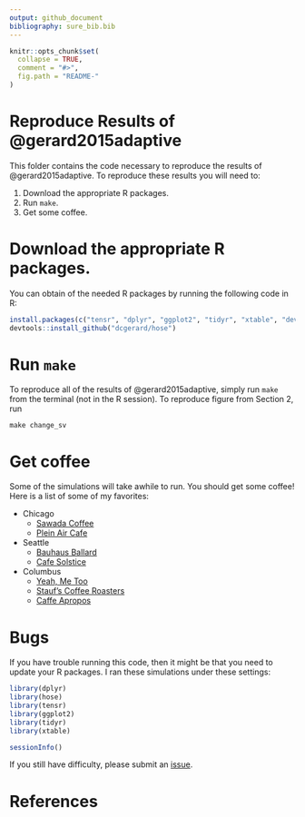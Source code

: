 ```yaml
---
output: github_document
bibliography: sure_bib.bib
---
```


<!-- README.md is generated from README.Rmd. Please edit that file -->

```r
knitr::opts_chunk$set(
  collapse = TRUE,
  comment = "#>",
  fig.path = "README-"
)
```

# Reproduce Results of @gerard2015adaptive
This folder contains the code necessary to reproduce the results of @gerard2015adaptive. To reproduce these results you will need to:

1. Download the appropriate R packages.
2. Run `make`.
3. Get some coffee.

# Download the appropriate R packages.
You can obtain of the needed R packages by running the following code in R:
```r
install.packages(c("tensr", "dplyr", "ggplot2", "tidyr", "xtable", "devtools"))
devtools::install_github("dcgerard/hose")
```

# Run `make`
To reproduce all of the results of @gerard2015adaptive, simply run `make` from the terminal (not in the R session). To reproduce figure from Section 2, run
``` shell
make change_sv
```

# Get coffee
Some of the simulations will take awhile to run. You should get some coffee! Here is a list of some of my favorites:

* Chicago
    - [Sawada Coffee](https://www.yelp.com/biz/sawada-coffee-chicago)
    - [Plein Air Cafe](https://www.yelp.com/biz/plein-air-cafe-and-eatery-chicago-2)
* Seattle
    - [Bauhaus Ballard](https://www.yelp.com/biz/bauhaus-ballard-seattle)
    - [Cafe Solstice](https://www.yelp.com/biz/cafe-solstice-seattle)
* Columbus
    - [Yeah, Me Too](https://www.yelp.com/biz/yeah-me-too-columbus)
    - [Stauf's Coffee Roasters](https://www.yelp.com/biz/staufs-coffee-roasters-columbus-2)
    - [Caffe Apropos](https://www.yelp.com/biz/caff%C3%A9-apropos-columbus-2)


# Bugs
If you have trouble running this code, then it might be that you need to update your R packages. I ran these simulations under these settings:
```r
library(dplyr)
library(hose)
library(tensr)
library(ggplot2)  
library(tidyr)
library(xtable)
```

```r
sessionInfo()
```

If you still have difficulty, please submit an [issue](https://github.com/dcgerard/hose_paper/issues).

# References

